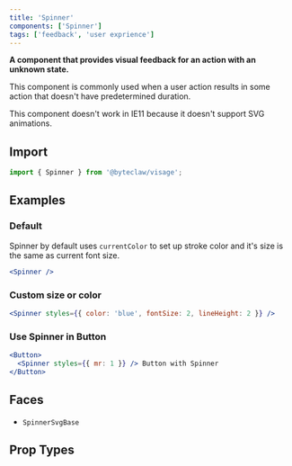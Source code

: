 ```yaml
---
title: 'Spinner'
components: ['Spinner']
tags: ['feedback', 'user exprience']
---
```


**A component that provides visual feedback for an action with an unknown state.**

This component is commonly used when a user action results in some action that doesn&apos;t have predetermined duration.

<Message status="warning">
  This component doesn&apos;t work in IE11 because it doesn&apos;t support SVG
  animations.
</Message>

## Import

```js transpile=false
import { Spinner } from '@byteclaw/visage';
```

## Examples

### Default

Spinner by default uses `currentColor` to set up stroke color and it's size is the same as current font size.

```jsx live=true
<Spinner />
```

### Custom size or color

```jsx live=true
<Spinner styles={{ color: 'blue', fontSize: 2, lineHeight: 2 }} />
```

### Use Spinner in Button

```jsx live=true
<Button>
  <Spinner styles={{ mr: 1 }} /> Button with Spinner
</Button>
```

## Faces

- `SpinnerSvgBase`

## Prop Types

<PropTypes component="Spinner" />
